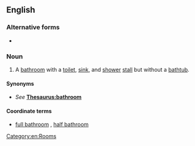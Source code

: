==English==

===Alternative forms===
* {{l|en|three-quarter bath}}

===Noun===
{{en-noun}}

# {{label|en|US}} A [[bathroom]] with a [[toilet]], [[sink]], and [[shower]] [[stall]] but without a [[bathtub]].

====Synonyms====
* ''See'' '''[[Thesaurus:bathroom]]'''

====Coordinate terms====
* [[full bathroom]] {{qualifier|containing a bathtub}}, [[half bathroom]] {{qualifier|containing no shower}}

[[Category:en:Rooms]]
